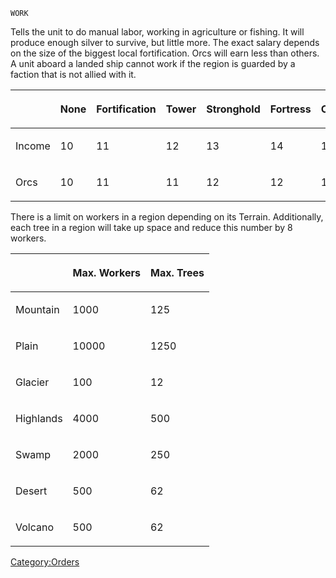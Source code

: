 <tt>WORK <L></tt>

Tells the unit to do manual labor, working in agriculture or fishing. It will produce enough silver to survive, but little more. The exact salary depends on the size of the biggest local fortification. Orcs will earn less than others. A unit aboard a landed ship cannot work if the region is guarded by a faction that is not allied with it.


{| border="0" cellspacing="1" align="center"
|- style="background-color:#aaaaaa"
!       !!None 	!!Fortification 	!!Tower 	!!Stronghold 	!!Fortress 	!!Citadel
|- style="background-color:#eeeeee"
|Income 	||10 	||11 	||12 	||13 	||14 	||15
|- style="background-color:#cccccc"
|Orcs    	||10 	||11 	||11 	||12 	||12 	||13
|}

There is a limit on workers in a region depending on its Terrain. Additionally, each tree in a region will take up space and reduce this number by 8 workers.

{| border="0" cellspacing="1" align="center"
|- style="background-color:#aaaaaa"
!               !!Max. Workers 	!!Max. Trees
|- style="background-color:#eeeeee"
|Mountain 	||1000  	||125
|- style="background-color:#cccccc"
|Plain  	||10000 	||1250
|- style="background-color:#eeeeee"
|Glacier 	||100   	||12
|- style="background-color:#cccccc"
|Highlands 	||4000  	||500
|- style="background-color:#eeeeee"
|Swamp  	||2000  	||250
|- style="background-color:#cccccc"
|Desert 	||500   	||62
|- style="background-color:#eeeeee"
|Volcano 	||500   	||62
|}


[[Category:Orders]]